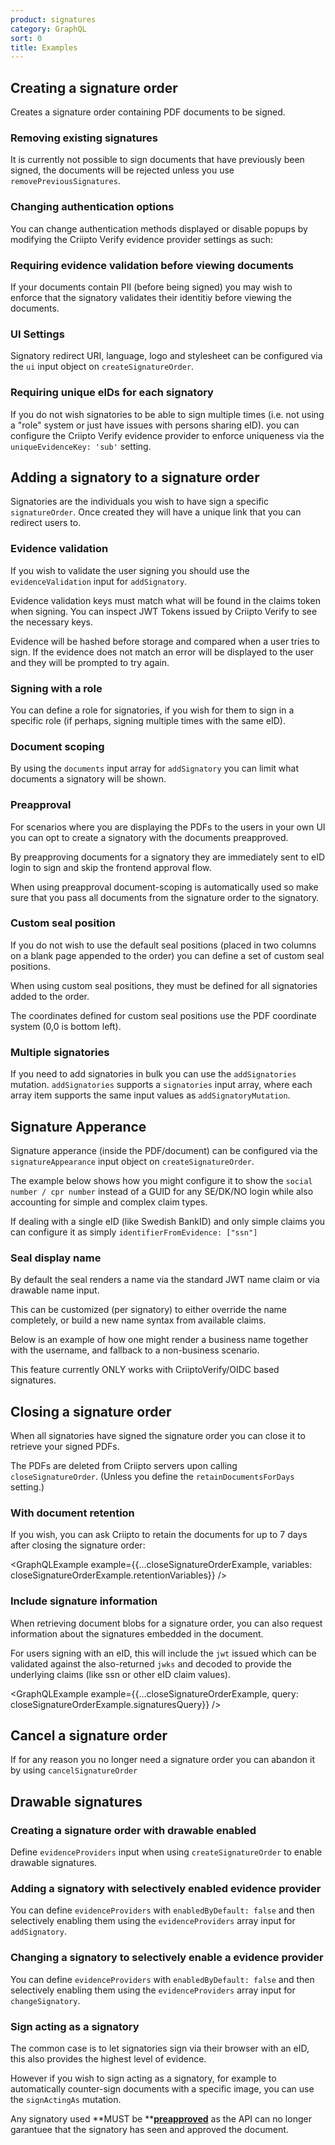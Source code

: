 ```yaml
---
product: signatures
category: GraphQL
sort: 0
title: Examples
---
```




## Creating a signature order


Creates a signature order containing PDF documents to be signed.

<GraphQLExample example={basicCreateSignatureOrderExample} />

### Removing existing signatures


It is currently not possible to sign documents that have previously been signed, the documents will be rejected unless you use `removePreviousSignatures`.

<GraphQLExample example={removePreviousSignaturesExample} />

### Changing authentication options

You can change authentication methods displayed or disable popups by modifying the Criipto Verify evidence provider settings as such:


<GraphQLExample example={criiptoVerifyOptionsExample} />

### Requiring evidence validation before viewing documents

If your documents contain PII (before being signed) you may wish to enforce that the signatory validates their identitiy before viewing the documents.


<GraphQLExample example={evidenceValidationStagesExample} />

### UI Settings

Signatory redirect URI, language, logo and stylesheet can be configured via the `ui` input object on `createSignatureOrder`.


<GraphQLExample example={uiExample} />

### Requiring unique eIDs for each signatory

If you do not wish signatories to be able to sign multiple times (i.e. not using a "role" system or just have issues with persons sharing eID).
you can configure the Criipto Verify evidence provider to enforce uniqueness via the `uniqueEvidenceKey: 'sub'` setting.


<GraphQLExample example={uniqueEvidenceKeyExample} />

## Adding a signatory to a signature order

Signatories are the individuals you wish to have sign a specific `signatureOrder`. Once created they will have a unique link that you can redirect users to.


<GraphQLExample example={addSignatoryBasicExample} />

### Evidence validation

If you wish to validate the user signing you should use the `evidenceValidation` input for `addSignatory`.

Evidence validation keys must match what will be found in the claims token when signing. You can inspect JWT Tokens issued by Criipto Verify to see the necessary keys.

Evidence will be hashed before storage and compared when a user tries to sign. If the evidence does not match an error will be displayed to the user and they will be prompted to try again.


<GraphQLExample example={addSignatoryEvidenceValidationExample} />

### Signing with a role

You can define a role for signatories, if you wish for them to sign in a specific role (if perhaps, signing multiple times with the same eID).


<GraphQLExample example={addSignatoryRoleExample} />

### Document scoping

By using the `documents` input array for `addSignatory` you can limit what documents a signatory will be shown.


<GraphQLExample example={addSignatoryDocumentsExample} />

### Preapproval

For scenarios where you are displaying the PDFs to the users in your own UI you can opt to create a signatory with the documents preapproved.

By preapproving documents for a signatory they are immediately sent to eID login to sign and skip the frontend approval flow.

When using preapproval document-scoping is automatically used so make sure that you pass all documents from the signature order to the signatory.


<GraphQLExample example={addSignatoryPreapprovedExample} />

### Custom seal position

If you do not wish to use the default seal positions (placed in two columns on a blank page appended to the order) you can define a set of custom seal positions.

When using custom seal positions, they must be defined for all signatories added to the order.

The coordinates defined for custom seal positions use the PDF coordinate system (0,0 is bottom left).


<GraphQLExample example={addSignatorySealPositionExample} />

### Multiple signatories

If you need to add signatories in bulk you can use the `addSignatories` mutation.
`addSignatories` supports a `signatories` input array, where each array item supports the same input values as `addSignatoryMutation`.


<GraphQLExample example={addSignatoriesExample} />

## Signature Apperance

Signature apperance (inside the PDF/document) can be configured via the `signatureAppearance` input object on `createSignatureOrder`.

The example below shows how you might configure it to show the `social number / cpr number` instead of a GUID for any SE/DK/NO login while also accounting for simple and complex claim types.

If dealing with a single eID (like Swedish BankID) and only simple claims you can configure it as simply `identifierFromEvidence: ["ssn"]`


<GraphQLExample example={createSignatureAppearanceExample} />

### Seal display name

By default the seal renders a name via the standard JWT name claim or via drawable name input.

This can be customized (per signatory) to either override the name completely, or build a new name syntax from available claims.

Below is an example of how one might render a business name together with the username, and fallback to a non-business scenario.

This feature currently ONLY works with CriiptoVerify/OIDC based signatures.


<GraphQLExample example={addSignatoryDisplayNameExample} />

## Closing a signature order


When all signatories have signed the signature order you can close it to retrieve your signed PDFs.

The PDFs are deleted from Criipto servers upon calling `closeSignatureOrder`. (Unless you define the `retainDocumentsForDays` setting.)

<GraphQLExample example={closeSignatureOrderExample} />

### With document retention

If you wish, you can ask Criipto to retain the documents for up to 7 days after closing the signature order:

<GraphQLExample example={{...closeSignatureOrderExample, variables: closeSignatureOrderExample.retentionVariables}} />

### Include signature information

When retrieving document blobs for a signature order, you can also request information about the signatures embedded in the document.

For users signing with an eID, this will include the `jwt` issued which can be validated against the also-returned `jwks` and decoded to provide the underlying claims (like ssn or other eID claim values).

<GraphQLExample example={{...closeSignatureOrderExample, query: closeSignatureOrderExample.signaturesQuery}} />

## Cancel a signature order

If for any reason you no longer need a signature order you can abandon it by using `cancelSignatureOrder`


<GraphQLExample example={cancelSignatureOrderExample} />

## Drawable signatures

### Creating a signature order with drawable enabled

Define `evidenceProviders` input when using `createSignatureOrder` to enable drawable signatures.


<GraphQLExample example={createDrawableExample} />

### Adding a signatory with selectively enabled evidence provider

You can define `evidenceProviders` with `enabledByDefault: false` and then selectively enabling them using the `evidenceProviders` array input for `addSignatory`.


<GraphQLExample example={addSignatoryDrawableExample} />

### Changing a signatory to selectively enable a evidence provider

You can define `evidenceProviders` with `enabledByDefault: false` and then selectively enabling them using the `evidenceProviders` array input for `changeSignatory`.


<GraphQLExample example={changeSignatoryDrawableExample} />

### Sign acting as a signatory

The common case is to let signatories sign via their browser with an eID, this also provides the highest level of evidence.

However if you wish to sign acting as a signatory, for example to automatically counter-sign documents with a specific image, you can use the `signActingAs` mutation.

Any signatory used **MUST be **[**preapproved**](#preapproval) as the API can no longer garantuee that the signatory has seen and approved the document.


<GraphQLExample example={signActingAsExample} />